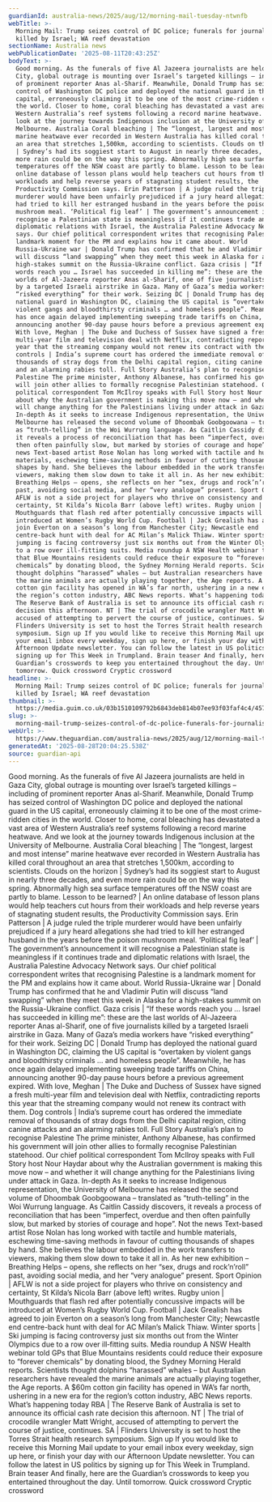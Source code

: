 ```yaml
---
guardianId: australia-news/2025/aug/12/morning-mail-tuesday-ntwnfb
webTitle: >-
  Morning Mail: Trump seizes control of DC police; funerals for journalists
  killed by Israel; WA reef devastation
sectionName: Australia news
webPublicationDate: '2025-08-11T20:43:25Z'
bodyText: >-
  Good morning. As the funerals of five Al Jazeera journalists are held in Gaza
  City, global outrage is mounting over Israel’s targeted killings – including
  of prominent reporter Anas al-Sharif. Meanwhile, Donald Trump has seized
  control of Washington DC police and deployed the national guard in the US
  capital, erroneously claiming it to be one of the most crime-ridden cities in
  the world. Closer to home, coral bleaching has devastated a vast area of
  Western Australia’s reef systems following a record marine heatwave. And we
  look at the journey towards Indigenous inclusion at the University of
  Melbourne. Australia Coral bleaching | The “longest, largest and most intense”
  marine heatwave ever recorded in Western Australia has killed coral throughout
  an area that stretches 1,500km, according to scientists. Clouds on the horizon
  | Sydney’s had its soggiest start to August in nearly three decades, and even
  more rain could be on the way this spring. Abnormally high sea surface
  temperatures off the NSW coast are partly to blame. Lesson to be learned? | An
  online database of lesson plans would help teachers cut hours from their
  workloads and help reverse years of stagnating student results, the
  Productivity Commission says. Erin Patterson | A judge ruled the triple
  murderer would have been unfairly prejudiced if a jury heard allegations she
  had tried to kill her estranged husband in the years before the poison
  mushroom meal. ‘Political fig leaf’ | The government’s announcement it will
  recognise a Palestinian state is meaningless if it continues trade and
  diplomatic relations with Israel, the Australia Palestine Advocacy Network
  says. Our chief political correspondent writes that recognising Palestine is a
  landmark moment for the PM and explains how it came about. World
  Russia-Ukraine war | Donald Trump has confirmed that he and Vladimir Putin
  will discuss “land swapping” when they meet this week in Alaska for a
  high-stakes summit on the Russia-Ukraine conflict. Gaza crisis | “If these
  words reach you … Israel has succeeded in killing me”: these are the last
  worlds of Al-Jazeera reporter Anas al-Sharif, one of five journalists killed
  by a targeted Israeli airstrike in Gaza. Many of Gaza’s media workers have
  “risked everything” for their work. Seizing DC | Donald Trump has deployed the
  national guard in Washington DC, claiming the US capital is “overtaken by
  violent gangs and bloodthirsty criminals … and homeless people”. Meanwhile, he
  has once again delayed implementing sweeping trade tariffs on China,
  announcing another 90-day pause hours before a previous agreement expired.
  With love, Meghan | The Duke and Duchess of Sussex have signed a fresh
  multi-year film and television deal with Netflix, contradicting reports this
  year that the streaming company would not renew its contract with them. Dog
  controls | India’s supreme court has ordered the immediate removal of
  thousands of stray dogs from the Delhi capital region, citing canine attacks
  and an alarming rabies toll. Full Story Australia’s plan to recognise
  Palestine The prime minister, Anthony Albanese, has confirmed his government
  will join other allies to formally recognise Palestinian statehood. Our chief
  political correspondent Tom McIlroy speaks with Full Story host Nour Haydar
  about why the Australian government is making this move now – and whether it
  will change anything for the Palestinians living under attack in Gaza.
  In-depth As it seeks to increase Indigenous representation, the University of
  Melbourne has released the second volume of Dhoombak Goobgoowana – translated
  as “truth-telling” in the Woi Wurrung language. As Caitlin Cassidy discovers,
  it reveals a process of reconciliation that has been “imperfect, overdue and
  then often painfully slow, but marked by stories of courage and hope”. Not the
  news Text-based artist Rose Nolan has long worked with tactile and humble
  materials, eschewing time-saving methods in favour of cutting thousands of
  shapes by hand. She believes the labour embedded in the work transfers to
  viewers, making them slow down to take it all in. As her new exhibition –
  Breathing Helps – opens, she reflects on her “sex, drugs and rock’n’roll”
  past, avoiding social media, and her “very analogue” present. Sport Opinion |
  AFLW is not a side project for players who thrive on consistency and
  certainty, St Kilda’s Nicola Barr (above left) writes. Rugby union |
  Mouthguards that flash red after potentially concussive impacts will be
  introduced at Women’s Rugby World Cup. Football | Jack Grealish has agreed to
  join Everton on a season’s long from Manchester City; Newcastle end
  centre-back hunt with deal for AC Milan’s Malick Thiaw. Winter sports | Ski
  jumping is facing controversy just six months out from the Winter Olympics due
  to a row over ill‑fitting suits. Media roundup A NSW Health webinar told GPs
  that Blue Mountains residents could reduce their exposure to “forever
  chemicals” by donating blood, the Sydney Morning Herald reports. Scientists
  thought dolphins “harassed” whales – but Australian researchers have revealed
  the marine animals are actually playing together, the Age reports. A $60m
  cotton gin facility has opened in WA’s far north, ushering in a new era for
  the region’s cotton industry, ABC News reports. What’s happening today RBA |
  The Reserve Bank of Australia is set to announce its official cash rate
  decision this afternoon. NT | The trial of crocodile wrangler Matt Wright,
  accused of attempting to pervert the course of justice, continues. SA |
  Flinders University is set to host the Torres Strait health research
  symposium. Sign up If you would like to receive this Morning Mail update to
  your email inbox every weekday, sign up here, or finish your day with our
  Afternoon Update newsletter. You can follow the latest in US politics by
  signing up for This Week in Trumpland. Brain teaser And finally, here are the
  Guardian’s crosswords to keep you entertained throughout the day. Until
  tomorrow. Quick crossword Cryptic crossword
headline: >-
  Morning Mail: Trump seizes control of DC police; funerals for journalists
  killed by Israel; WA reef devastation
thumbnail: >-
  https://media.guim.co.uk/03b1510109792b6843deb814b07ee93f03faf4c4/457_0_4635_3708/500.jpg
slug: >-
  morning-mail-trump-seizes-control-of-dc-police-funerals-for-journalists-killed-by-israel-wa-reef-devastation
webUrl: >-
  https://www.theguardian.com/australia-news/2025/aug/12/morning-mail-tuesday-ntwnfb
generatedAt: '2025-08-28T20:04:25.538Z'
source: guardian-api
---
```

Good morning. As the funerals of five Al Jazeera journalists are held in Gaza City, global outrage is mounting over Israel’s targeted killings – including of prominent reporter Anas al-Sharif. Meanwhile, Donald Trump has seized control of Washington DC police and deployed the national guard in the US capital, erroneously claiming it to be one of the most crime-ridden cities in the world. Closer to home, coral bleaching has devastated a vast area of Western Australia’s reef systems following a record marine heatwave. And we look at the journey towards Indigenous inclusion at the University of Melbourne. Australia Coral bleaching | The “longest, largest and most intense” marine heatwave ever recorded in Western Australia has killed coral throughout an area that stretches 1,500km, according to scientists. Clouds on the horizon | Sydney’s had its soggiest start to August in nearly three decades, and even more rain could be on the way this spring. Abnormally high sea surface temperatures off the NSW coast are partly to blame. Lesson to be learned? | An online database of lesson plans would help teachers cut hours from their workloads and help reverse years of stagnating student results, the Productivity Commission says. Erin Patterson | A judge ruled the triple murderer would have been unfairly prejudiced if a jury heard allegations she had tried to kill her estranged husband in the years before the poison mushroom meal. ‘Political fig leaf’ | The government’s announcement it will recognise a Palestinian state is meaningless if it continues trade and diplomatic relations with Israel, the Australia Palestine Advocacy Network says. Our chief political correspondent writes that recognising Palestine is a landmark moment for the PM and explains how it came about. World Russia-Ukraine war | Donald Trump has confirmed that he and Vladimir Putin will discuss “land swapping” when they meet this week in Alaska for a high-stakes summit on the Russia-Ukraine conflict. Gaza crisis | “If these words reach you … Israel has succeeded in killing me”: these are the last worlds of Al-Jazeera reporter Anas al-Sharif, one of five journalists killed by a targeted Israeli airstrike in Gaza. Many of Gaza’s media workers have “risked everything” for their work. Seizing DC | Donald Trump has deployed the national guard in Washington DC, claiming the US capital is “overtaken by violent gangs and bloodthirsty criminals … and homeless people”. Meanwhile, he has once again delayed implementing sweeping trade tariffs on China, announcing another 90-day pause hours before a previous agreement expired. With love, Meghan | The Duke and Duchess of Sussex have signed a fresh multi-year film and television deal with Netflix, contradicting reports this year that the streaming company would not renew its contract with them. Dog controls | India’s supreme court has ordered the immediate removal of thousands of stray dogs from the Delhi capital region, citing canine attacks and an alarming rabies toll. Full Story Australia’s plan to recognise Palestine The prime minister, Anthony Albanese, has confirmed his government will join other allies to formally recognise Palestinian statehood. Our chief political correspondent Tom McIlroy speaks with Full Story host Nour Haydar about why the Australian government is making this move now – and whether it will change anything for the Palestinians living under attack in Gaza. In-depth As it seeks to increase Indigenous representation, the University of Melbourne has released the second volume of Dhoombak Goobgoowana – translated as “truth-telling” in the Woi Wurrung language. As Caitlin Cassidy discovers, it reveals a process of reconciliation that has been “imperfect, overdue and then often painfully slow, but marked by stories of courage and hope”. Not the news Text-based artist Rose Nolan has long worked with tactile and humble materials, eschewing time-saving methods in favour of cutting thousands of shapes by hand. She believes the labour embedded in the work transfers to viewers, making them slow down to take it all in. As her new exhibition – Breathing Helps – opens, she reflects on her “sex, drugs and rock’n’roll” past, avoiding social media, and her “very analogue” present. Sport Opinion | AFLW is not a side project for players who thrive on consistency and certainty, St Kilda’s Nicola Barr (above left) writes. Rugby union | Mouthguards that flash red after potentially concussive impacts will be introduced at Women’s Rugby World Cup. Football | Jack Grealish has agreed to join Everton on a season’s long from Manchester City; Newcastle end centre-back hunt with deal for AC Milan’s Malick Thiaw. Winter sports | Ski jumping is facing controversy just six months out from the Winter Olympics due to a row over ill‑fitting suits. Media roundup A NSW Health webinar told GPs that Blue Mountains residents could reduce their exposure to “forever chemicals” by donating blood, the Sydney Morning Herald reports. Scientists thought dolphins “harassed” whales – but Australian researchers have revealed the marine animals are actually playing together, the Age reports. A $60m cotton gin facility has opened in WA’s far north, ushering in a new era for the region’s cotton industry, ABC News reports. What’s happening today RBA | The Reserve Bank of Australia is set to announce its official cash rate decision this afternoon. NT | The trial of crocodile wrangler Matt Wright, accused of attempting to pervert the course of justice, continues. SA | Flinders University is set to host the Torres Strait health research symposium. Sign up If you would like to receive this Morning Mail update to your email inbox every weekday, sign up here, or finish your day with our Afternoon Update newsletter. You can follow the latest in US politics by signing up for This Week in Trumpland. Brain teaser And finally, here are the Guardian’s crosswords to keep you entertained throughout the day. Until tomorrow. Quick crossword Cryptic crossword

